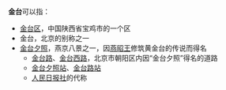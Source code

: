 '''金台'''可以指：
* [[金台区|金台区]]，中国陕西省宝鸡市的一个区
* 金台，北京的别称之一
* [[金台夕照|金台夕照]]，燕京八景之一，因[[燕昭王|燕昭王]]修筑黄金台的传说而得名
** [[金台路|金台路]]、[[金台西路|金台西路]]，北京市朝阳区内因“金台夕照”得名的道路
** [[金台夕照站|金台夕照站]]、[[金台路站|金台路站]]
** [[人民日报社|人民日报社]]的代称

{{disambig}}